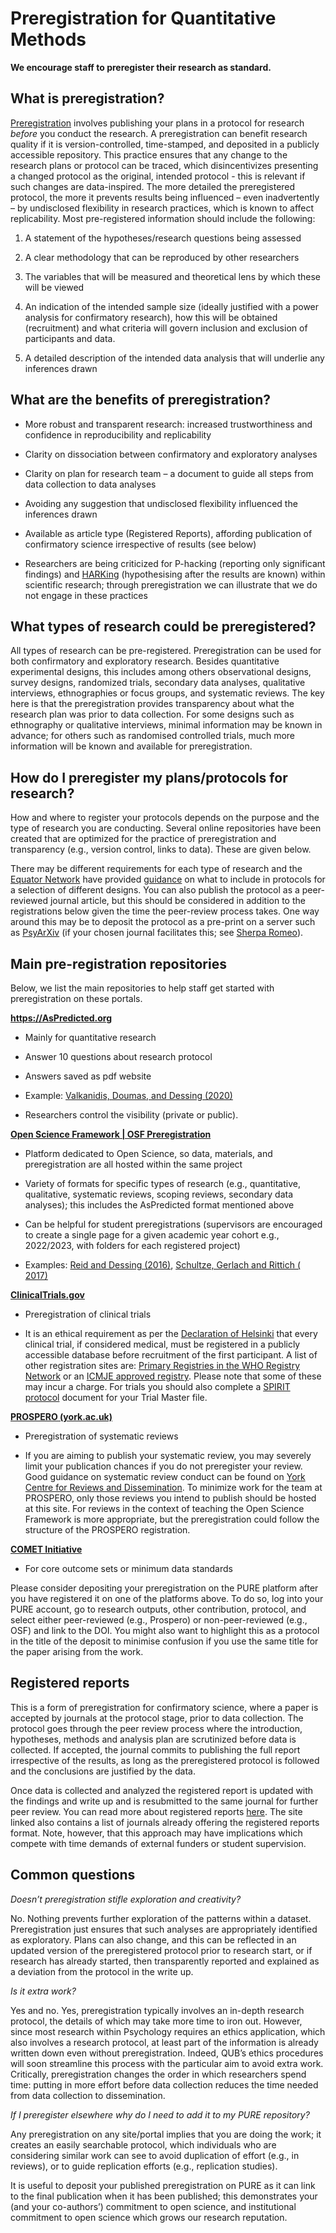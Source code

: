 # Preregistration for Quantitative Methods {#Preregistration}

**We encourage staff to preregister their research as standard.**

## What is preregistration?

[Preregistration](https://www.pnas.org/doi/10.1073/pnas.1708274114) involves publishing your plans in a protocol for research *before* you conduct the research. A preregistration can benefit research quality if it is version-controlled, time-stamped, and deposited in a publicly accessible repository. This practice ensures that any change to the research plans or protocol can be traced, which disincentivizes presenting a changed protocol as the original, intended protocol - this is relevant if such changes are data-inspired. The more detailed the preregistered protocol, the more it prevents results being influenced -- even inadvertently -- by undisclosed flexibility in research practices, which is known to affect replicability. Most pre-registered information should include the following:

1.  A statement of the hypotheses/research questions being assessed

<!-- -->

2.  A clear methodology that can be reproduced by other researchers

<!-- -->

3.  The variables that will be measured and theoretical lens by which these will be viewed

<!-- -->

4.  An indication of the intended sample size (ideally justified with a power analysis for confirmatory research), how this will be obtained (recruitment) and what criteria will govern inclusion and exclusion of participants and data.

<!-- -->

5.  A detailed description of the intended data analysis that will underlie any inferences drawn

<!-- -->

## What are the benefits of preregistration?

-   More robust and transparent research: increased trustworthiness and confidence in reproducibility and replicability

-   Clarity on dissociation between confirmatory and exploratory analyses

-   Clarity on plan for research team -- a document to guide all steps from data collection to data analyses

<!-- -->

-   Avoiding any suggestion that undisclosed flexibility influenced the inferences drawn

-   Available as article type (Registered Reports), affording publication of confirmatory science irrespective of results (see below)

-   Researchers are being criticized for P-hacking (reporting only significant findings) and [HARKing](https://journals.sagepub.com/doi/10.1207/s15327957pspr0203_4) (hypothesising after the results are known) within scientific research; through preregistration we can illustrate that we do not engage in these practices

## What types of research could be preregistered?

All types of research can be pre-registered. Preregistration can be used for both confirmatory and exploratory research. Besides quantitative experimental designs, this includes among others observational designs, survey designs, randomized trials, secondary data analyses, qualitative interviews, ethnographies or focus groups, and systematic reviews. The key here is that the preregistration provides transparency about what the research plan was prior to data collection. For some designs such as ethnography or qualitative interviews, minimal information may be known in advance; for others such as randomised controlled trials, much more information will be known and available for preregistration.

## How do I preregister my plans/protocols for research?

How and where to register your protocols depends on the purpose and the type of research you are conducting. Several online repositories have been created that are optimized for the practice of preregistration and transparency (e.g., version control, links to data). These are given below.

There may be different requirements for each type of research and the [Equator Network](https://www.equator-network.org/) have provided [guidance](https://www.equator-network.org/?post_type=eq_guidelines&eq_guidelines_study_design=study-protocols&eq_guidelines_clinical_specialty=0&eq_guidelines_report_section=0&s=+) on what to include in protocols for a selection of different designs. You can also publish the protocol as a peer-reviewed journal article, but this should be considered in addition to the registrations below given the time the peer-review process takes. One way around this may be to deposit the protocol as a pre-print on a server such as [PsyArXiv](https://psyarxiv.com/) (if your chosen journal facilitates this; see [Sherpa Romeo](https://v2.sherpa.ac.uk/romeo/)).

## Main pre-registration repositories

Below, we list the main repositories to help staff get started with preregistration on these portals.

[**https://AsPredicted.org**](https://aspredicted.org/)

-   Mainly for quantitative research

-   Answer 10 questions about research protocol

-   Answers saved as pdf website

-   Example: [Valkanidis, Doumas, and Dessing (2020)](https://aspredicted.org/p6956.pdf)

-   Researchers control the visibility (private or public).

[**Open Science Framework \| OSF Preregistration**](https://osf.io/prereg/)

-   Platform dedicated to Open Science, so data, materials, and preregistration are all hosted within the same project

<!-- -->

-   Variety of formats for specific types of research (e.g., quantitative, qualitative, systematic reviews, scoping reviews, secondary data analyses); this includes the AsPredicted format mentioned above

-   Can be helpful for student preregistrations (supervisors are encouraged to create a single page for a given academic year cohort e.g., 2022/2023, with folders for each registered project)

-   Examples: [Reid and Dessing (2016)](https://osf.io/sqh36), [Schultze, Gerlach and Rittich ( 2017)](https://osf.io/xvhgg/)

[**ClinicalTrials.gov**](https://clinicaltrials.gov/)

-   Preregistration of clinical trials

-   It is an ethical requirement as per the [Declaration of Helsinki](https://www.wma.net/policies-post/wma-declaration-of-helsinki/) that every clinical trial, if considered medical, must be registered in a publicly accessible database before recruitment of the first participant. A list of other registration sites are: [Primary Registries in the WHO Registry Network](https://www.who.int/tools/clinical-trials-registry-platform) or an [ICMJE approved registry](http://www.icmje.org/about-icmje/faqs/clinical-trials-registration/). Please note that some of these may incur a charge. For trials you should also complete a [SPIRIT protocol](https://www.equator-network.org/reporting-guidelines/spirit-2013-statement-defining-standard-protocol-items-for-clinical-trials/) document for your Trial Master file.

[**PROSPERO (york.ac.uk)**](https://www.crd.york.ac.uk/prospero/)

-   Preregistration of systematic reviews

<!-- -->

-   If you are aiming to publish your systematic review, you may severely limit your publication chances if you do not preregister your review. Good guidance on systematic review conduct can be found on [York Centre for Reviews and Dissemination](https://www.york.ac.uk/media/crd/Systematic_Reviews.pdf). To minimize work for the team at PROSPERO, only those reviews you intend to publish should be hosted at this site. For reviews in the context of teaching the Open Science Framework is more appropriate, but the preregistration could follow the structure of the PROSPERO registration.

[**COMET Initiative**](https://www.comet-initiative.org/)

-   For core outcome sets or minimum data standards

Please consider depositing your preregistration on the PURE platform after you have registered it on one of the platforms above. To do so, log into your PURE account, go to research outputs, other contribution, protocol, and select either peer-reviewed (e.g., Prospero) or non-peer-reviewed (e.g., OSF) and link to the DOI. You might also want to highlight this as a protocol in the title of the deposit to minimise confusion if you use the same title for the paper arising from the work.

## Registered reports

This is a form of preregistration for confirmatory science, where a paper is accepted by journals at the protocol stage, prior to data collection. The protocol goes through the peer review process where the introduction, hypotheses, methods and analysis plan are scrutinized before data is collected. If accepted, the journal commits to publishing the full report irrespective of the results, as long as the preregistered protocol is followed and the conclusions are justified by the data.

Once data is collected and analyzed the registered report is updated with the findings and write up and is resubmitted to the same journal for further peer review. You can read more about registered reports [here](https://cos.io/rr/). The site linked also contains a list of journals already offering the registered reports format. Note, however, that this approach may have implications which compete with time demands of external funders or student supervision.

## Common questions

*Doesn't preregistration stifle exploration and creativity?*

No. Nothing prevents further exploration of the patterns within a dataset. Preregistration just ensures that such analyses are appropriately identified as exploratory. Plans can also change, and this can be reflected in an updated version of the preregistered protocol prior to research start, or if research has already started, then transparently reported and explained as a deviation from the protocol in the write up.

*Is it extra work?*

Yes and no. Yes, preregistration typically involves an in-depth research protocol, the details of which may take more time to iron out. However, since most research within Psychology requires an ethics application, which also involves a research protocol, at least part of the information is already written down even without preregistration. Indeed, QUB's ethics procedures will soon streamline this process with the particular aim to avoid extra work. Critically, preregistration changes the order in which researchers spend time: putting in more effort before data collection reduces the time needed from data collection to dissemination.

*If I preregister elsewhere why do I need to add it to my PURE repository?*

Any preregistration on any site/portal implies that you are doing the work; it creates an easily searchable protocol, which individuals who are considering similar work can see to avoid duplication of effort (e.g., in reviews), or to guide replication efforts (e.g., replication studies).

It is useful to deposit your published preregistration on PURE as it can link to the final publication when it has been published; this demonstrates your (and your co-authors') commitment to open science, and institutional commitment to open science which grows our research reputation.
